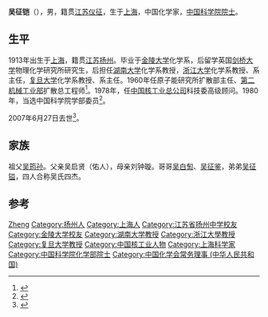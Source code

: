 '''吴征铠'''（{{bd|1913年|8月8日|2007年|6月27日|catIdx=Wu}}），男，籍贯[[江苏|江苏]][[仪征|仪征]]，生于[[上海|上海]]，中国化学家，[[中国科学院院士|中国科学院院士]]。

== 生平 ==
1913年出生于[[上海|上海]]，籍贯[[江苏|江苏]][[扬州|扬州]]。毕业于[[金陵大学|金陵大学]]化学系，后留学英国[[剑桥大学|剑桥大学]]物理化学研究所研究生，后担任[[湖南大学|湖南大学]]化学系教授，[[浙江大学|浙江大学]]化学系教授、系主任，[[复旦大学|复旦大学]]化学系教授、系主任。1960年任原子能研究所扩散部主任、[[第二机械工业部|第二机械工业部]]扩散总工程师<ref>{{cite news|title=物理化学家吴征铠|url=http://www.cctv.com/program/dajia/20061208/102503.shtml|accessdate=2013-10-13|newspaper=CCTV|archive-date=2013-10-14|archive-url=https://web.archive.org/web/20131014172000/http://www.cctv.com/program/dajia/20061208/102503.shtml|dead-url=no}}</ref>。1978年，任[[中国核工业总公司|中国核工业总公司]]科技委高级顾问。1980年，当选中国科学院学部委员<ref>{{cite news|title=怀念吴征铠院士|url=http://news.fudan.edu.cn/2007/0712/13856.html|accessdate=2013-10-13|newspaper=复旦大学|archive-url=https://web.archive.org/web/20131014172613/http://news.fudan.edu.cn/2007/0712/13856.html|archive-date=2013-10-14|dead-url=yes}}</ref>。

2007年6月27日去世<ref>{{cite news|title=“吴氏四杰”之吴征铠院士逝世|url=http://www.yznews.com.cn/zjyz/2007-07/02/content_939973.htm|accessdate=2013-10-13|newspaper=扬州晚报|archive-url=https://web.archive.org/web/20160305070842/http://www.yznews.com.cn/zjyz/2007-07/02/content_939973.htm|archive-date=2016-03-05|dead-url=yes}}</ref>。

== 家族 ==
祖父[[吴筠孙|吴筠孙]]。父亲吴启贤（佑人），母亲刘钟璇。哥哥[[吴白匋|吴白匋]]、[[吴征鉴|吴征鉴]]，弟弟[[吴征镒|吴征镒]]，四人合称吴氏四杰。

== 参考 ==
{{reflist}}

{{中国科学院化学部院士}}
{{Navboxes 
| title  = 吴征铠在[[中國化學會_(中華人民共和國)|中国化学会]]的职务
| list1  =
{{中国化学会第二十届理事会}}
{{中国化学会第二十一届理事会}}
}}

{{Authority control}}
{{DEFAULTSORT:Wu吴}}
[[Category:吴姓|Zheng]]
[[Category:扬州人|Category:扬州人]]
[[Category:上海人|Category:上海人]]
[[Category:江苏省扬州中学校友|Category:江苏省扬州中学校友]]
[[Category:金陵大学校友|Category:金陵大学校友]]
[[Category:湖南大学教授|Category:湖南大学教授]]
[[Category:浙江大學教授|Category:浙江大學教授]]
[[Category:复旦大学教授|Category:复旦大学教授]]
[[Category:中国核工业人物|Category:中国核工业人物]]
[[Category:上海科学家|Category:上海科学家]]
[[Category:中国科学院化学部院士|Category:中国科学院化学部院士]]
[[Category:中国化学会常务理事_(中华人民共和国)|Category:中国化学会常务理事 (中华人民共和国)]]